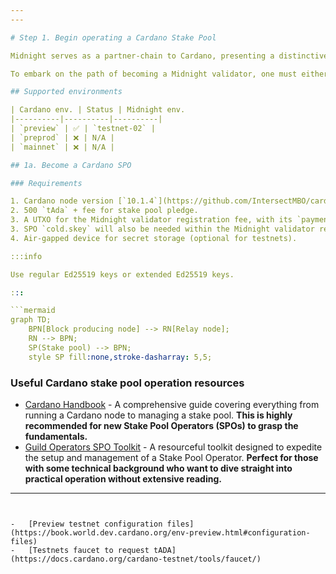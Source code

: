 ```yaml
---
---

# Step 1. Begin operating a Cardano Stake Pool

Midnight serves as a partner-chain to Cardano, presenting a distinctive opportunity for Cardano Stake Pool Operators (SPOs) to uphold the decentralization and security of Midnight. For SPOs interested in producing blocks for Midnight, they must register as candidates in the validator committee for the Midnight partner-chain.

To embark on the path of becoming a Midnight validator, one must either be, or become, a Cardano stake pool operator (SPO) within a Cardano environment that is supported for this role.

## Supported environments

| Cardano env. | Status | Midnight env.
|----------|----------|----------|
| `preview` | ✅ | `testnet-02` |
| `preprod` | ❌ | N/A |
| `mainnet` | ❌ | N/A |

## 1a. Become a Cardano SPO

### Requirements

1. Cardano node version [`10.1.4`](https://github.com/IntersectMBO/cardano-node/releases/tag/10.1.4). Please use this version.
2. 500 `tAda` + fee for stake pool pledge.
3. A UTXO for the Midnight validator registration fee, with its `payment.skey`.
3. SPO `cold.skey` will also be needed within the Midnight validator registration process.
4. Air-gapped device for secret storage (optional for testnets).

:::info

Use regular Ed25519 keys or extended Ed25519 keys.

:::

```mermaid
graph TD;
    BPN[Block producing node] --> RN[Relay node];
    RN --> BPN;
    SP(Stake pool) --> BPN;
    style SP fill:none,stroke-dasharray: 5,5;
```

### Useful Cardano stake pool operation resources

- [Cardano Handbook](https://cardano-course.gitbook.io/cardano-course/handbook) - A comprehensive guide covering everything from running a Cardano node to managing a stake pool. **This is highly recommended for new Stake Pool Operators (SPOs) to grasp the fundamentals.**
- [Guild Operators SPO Toolkit](https://cardano-community.github.io/guild-operators/basics/) - A resourceful toolkit designed to expedite the setup and management of a Stake Pool Operator. **Perfect for those with some technical background who want to dive straight into practical operation without extensive reading.**

---
```


-   [Preview testnet configuration files](https://book.world.dev.cardano.org/env-preview.html#configuration-files)
-   [Testnets faucet to request tADA](https://docs.cardano.org/cardano-testnet/tools/faucet/)
